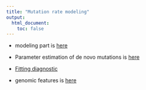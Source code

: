 ```yaml
---
title: "Mutation rate modeling"
output:
  html_document:
    toc: false
---
```



* modeling part is [here](modeling.html)

* Parameter estimation of de novo mutations is [here](denovo-data.html)

* [Fitting diagnostic](FittingDiagnostic.html) 

* genomic features is [here](genomic-feature.html)


